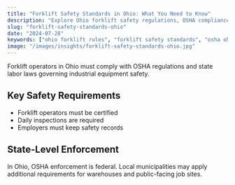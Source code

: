 ```yaml
---
title: "Forklift Safety Standards in Ohio: What You Need to Know"
description: "Explore Ohio forklift safety regulations, OSHA compliance requirements, and best practices for workplace training."
slug: "forklift-safety-standards-ohio"
date: "2024-07-28"
keywords: ["ohio forklift rules", "forklift safety standards", "osha ohio forklift"]
image: "/images/insights/forklift-safety-standards-ohio.jpg"
---
```



Forklift operators in Ohio must comply with OSHA regulations and state labor laws governing industrial equipment safety.

## Key Safety Requirements

- Forklift operators must be certified
- Daily inspections are required
- Employers must keep safety records

## State-Level Enforcement

In Ohio, OSHA enforcement is federal. Local municipalities may apply additional requirements for warehouses and public-facing job sites. 